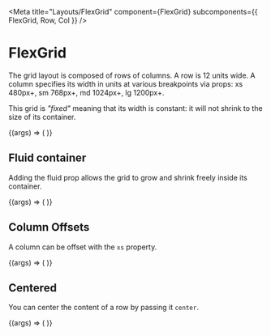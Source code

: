 
<Meta
  title="Layouts/FlexGrid"
  component={FlexGrid}
  subcomponents={{ FlexGrid, Row, Col }}
/>

# FlexGrid

<StoryStatus status="volatile" />

The grid layout is composed of rows of columns. A row is 12 units wide. A
column specifies its width in units at various breakpoints via props: xs
480px+, sm 768px+, md 1024px+, lg 1200px+.

This grid is _"fixed"_ meaning that its width is constant: it will
not shrink to the size of its container.

<Canvas>
  <Story name="Fixed Grid Default">
    {(args) => (
      <FlexGrid {...defaultGridProps} fluid>
        <Row>
          <Col xs={12} sm={3} md={2} lg={1}>
            <Box />
          </Col>
          <Col xs={6} sm={6} md={8} lg={10}>
            <Box />
          </Col>
          <Col xs={6} sm={3} md={2} lg={1}>
            <Box />
          </Col>
        </Row>
        <Row>
          <Col xs={12} sm={2}>
            <Box />
          </Col>
          <Col xs={12} sm={2}>
            <Box />
          </Col>
          <Col xs={12} sm={2}>
            <Box />
          </Col>
          <Col xs={12} sm={2}>
            <Box />
          </Col>
          <Col xs={12} sm={2}>
            <Box />
          </Col>
          <Col xs={12} sm={2}>
            <Box />
          </Col>
        </Row>
      </FlexGrid>
    )}
  </Story>
</Canvas>

<Props of={FlexGrid} />

## Fluid container

Adding the fluid prop allows the grid to grow and shrink freely inside its
container.

<Canvas>
  <Story name="Fluid Container">
    {(args) => (
      <FlexGrid {...defaultGridProps} fluid>
        <Row>
          <Col xs={12} sm={3} md={2} lg={1}>
            <Box />
          </Col>
          <Col xs={6} sm={6} md={8} lg={10}>
            <Box />
          </Col>
          <Col xs={6} sm={3} md={2} lg={1}>
            <Box />
          </Col>
        </Row>
        <Row>
          <Col xs={12} sm={2}>
            <Box />
          </Col>
          <Col xs={12} sm={2}>
            <Box />
          </Col>
          <Col xs={12} sm={2}>
            <Box />
          </Col>
          <Col xs={12} sm={2}>
            <Box />
          </Col>
          <Col xs={12} sm={2}>
            <Box />
          </Col>
          <Col xs={12} sm={2}>
            <Box />
          </Col>
        </Row>
      </FlexGrid>
    )}
  </Story>
</Canvas>

## Column Offsets

A column can be offset with the `xs` property.

<Canvas>
  <Story name="Column Offsets">
    {(args) => (
      <FlexGrid fluid {...defaultGridProps}>
        <Row>
          <Col xsOffset={11} xs={1}>
            <Box />
          </Col>
          <Col xsOffset={10} xs={2}>
            <Box />
          </Col>
          <Col xsOffset={9} xs={3}>
            <Box />
          </Col>
          <Col xsOffset={8} xs={4}>
            <Box />
          </Col>
          <Col xsOffset={7} xs={5}>
            <Box />
          </Col>
          <Col xsOffset={6} xs={6}>
            <Box />
          </Col>
          <Col xsOffset={5} xs={7}>
            <Box />
          </Col>
          <Col xsOffset={4} xs={8}>
            <Box />
          </Col>
          <Col xsOffset={3} xs={9}>
            <Box />
          </Col>
          <Col xsOffset={2} xs={10}>
            <Box />
          </Col>
          <Col xsOffset={1} xs={11}>
            <Box />
          </Col>
        </Row>
      </FlexGrid>
    )}
  </Story>
</Canvas>

## Centered

You can center the content of a row by passing it `center`.

<Canvas>
  <Story name="Centered">
    {(args) => (
      <FlexGrid fluid {...defaultGridProps}>
        <Row>
          <Col xs={12}>
            <Row center="xs">
              <Col xs={6}>
                <Box />
              </Col>
            </Row>
          </Col>
        </Row>
      </FlexGrid>
    )}
  </Story>
</Canvas>
